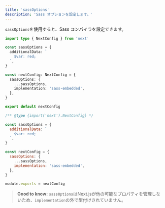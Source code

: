 ```yaml
---
title: 'sassOptions'
description: 'Sass オプションを設定します。'
---
```


`sassOptions`を使用すると、Sass コンパイラを設定できます。

<Tabs>
<TabItem value="ts" label="TypeScript">

```ts title="next.config.ts" switcher
import type { NextConfig } from 'next'

const sassOptions = {
  additionalData: `
    $var: red;
  `,
}

const nextConfig: NextConfig = {
  sassOptions: {
    ...sassOptions,
    implementation: 'sass-embedded',
  },
}

export default nextConfig
```
</TabItem>
<TabItem value="js" label="JavaScript">

```js title="next.config.js" switcher
/** @type {import('next').NextConfig} */

const sassOptions = {
  additionalData: `
    $var: red;
  `,
}

const nextConfig = {
  sassOptions: {
    ...sassOptions,
    implementation: 'sass-embedded',
  },
}

module.exports = nextConfig
```
</TabItem>
</Tabs>

> **Good to know:** `sassOptions`はNext.jsが他の可能なプロパティを管理しないため、`implementation`の外で型付けされていません。